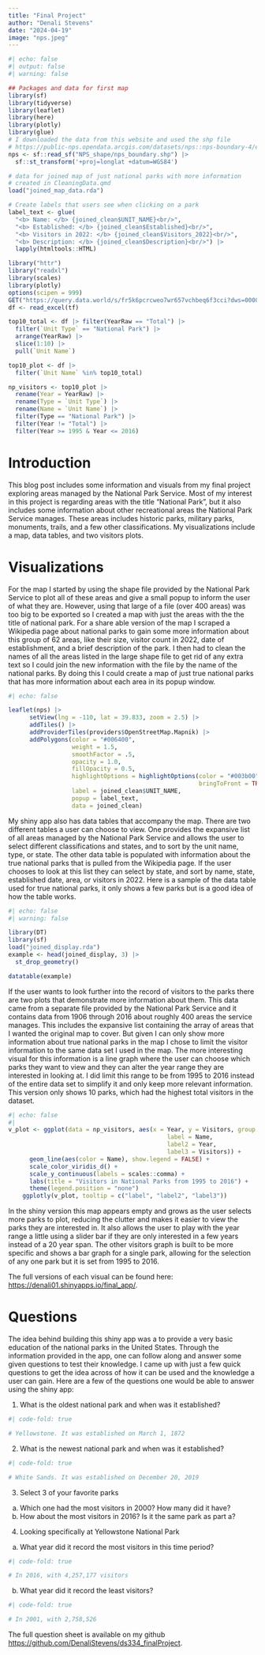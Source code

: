```yaml
---
title: "Final Project"
author: "Denali Stevens"
date: "2024-04-19"
image: "nps.jpeg"
---
```

```r
#| echo: false
#| output: false
#| warning: false

## Packages and data for first map 
library(sf)
library(tidyverse)
library(leaflet)
library(here)
library(plotly)
library(glue)
# I downloaded the data from this website and used the shp file 
# https://public-nps.opendata.arcgis.com/datasets/nps::nps-boundary-4/explore?location=37.015375%2C-81.906543%2C6.00
nps <- sf::read_sf("NPS_shape/nps_boundary.shp") |>
  sf::st_transform('+proj=longlat +datum=WGS84')

# data for joined map of just national parks with more information
# created in CleaningData.qmd
load("joined_map_data.rda")

# Create labels that users see when clicking on a park 
label_text <- glue(
  "<b> Name: </b> {joined_clean$UNIT_NAME}<br/>",
  "<b> Established: </b> {joined_clean$Established}<br/>",
  "<b> Visitors in 2022: </b> {joined_clean$Visitors_2022}<br/>",
  "<b> Description: </b> {joined_clean$Description}<br/>") |>
  lapply(htmltools::HTML)

library("httr")
library("readxl")
library(scales)
library(plotly)
options(scipen = 999)
GET("https://query.data.world/s/fr5k6pcrcweo7wr657vchbeq6f3cci?dws=00000", write_disk(tf <- tempfile(fileext = ".xlsx")))
df <- read_excel(tf)

top10_total <- df |> filter(YearRaw == "Total") |>
  filter(`Unit Type` == "National Park") |>
  arrange(YearRaw) |>
  slice(1:10) |>
  pull(`Unit Name`)

top10_plot <- df |>
  filter(`Unit Name` %in% top10_total)

np_visitors <- top10_plot |> 
  rename(Year = YearRaw) |> 
  rename(Type = `Unit Type`) |> 
  rename(Name = `Unit Name`) |>
  filter(Type == "National Park") |>
  filter(Year != "Total") |>
  filter(Year >= 1995 & Year <= 2016) 


```


# Introduction

This blog post includes some information and visuals from my final project exploring areas managed by the National Park Service. Most of my interest in this project is regarding areas with the title "National Park", but it also includes some information about other recreational areas the National Park Service manages. These areas includes historic parks, military parks, monuments, trails, and a few other classifications. My visualizations include a map, data tables, and two visitors plots. 

# Visualizations 
For the map I started by using the shape file provided by the National Park Service to plot all of these areas and give a small popup to inform the user of what they are. However, using that large of a file (over 400 areas) was too big to be exported so I created a map with just the areas with the the title of national park. For a share able version of the map I scraped a Wikipedia page about national parks to gain some more information about this group of 62 areas, like their size, visitor count in 2022, date of establishment, and a brief description of the park. I then had to clean the names of all the areas listed in the large shape file to get rid of any extra text so I could join the new information with the file by the name of the national parks. By doing this I could create a map of just true national parks that has more information about each area in its popup window. 

```r
#| echo: false

leaflet(nps) |>
      setView(lng = -110, lat = 39.833, zoom = 2.5) |>
      addTiles() |>
      addProviderTiles(providers$OpenStreetMap.Mapnik) |>
      addPolygons(color = "#006400",
                  weight = 1.5,
                  smoothFactor = .5,
                  opacity = 1.0, 
                  fillOpacity = 0.5,
                  highlightOptions = highlightOptions(color = "#003b00", weight = 2,
                                                      bringToFront = TRUE),
                  label = joined_clean$UNIT_NAME,
                  popup = label_text,
                  data = joined_clean)

```

My shiny app also has data tables that accompany the map. There are two different tables a user can choose to view. One provides the expansive list of all areas managed by the National Park Service and allows the user to select different classifications and states, and to sort by the unit name, type, or state. The other data table is populated with information about the true national parks that is pulled from the Wikipedia page. If the user chooses to look at this list they can select by state, and sort by name, state, established date, area, or visitors in 2022. Here is a sample of the data table used for true national parks, it only shows a few parks but is a good idea of how the table works. 
```r
#| echo: false
#| warning: false

library(DT)
library(sf)
load("joined_display.rda")
example <- head(joined_display, 3) |>
  st_drop_geometry()

datatable(example)
```

If the user wants to look further into the record of visitors to the parks there are two plots that demonstrate more information about them. This data came from a separate file provided by the National Park Service and it contains data from 1906 through 2016 about roughly 400 areas the service manages. This includes the expansive list containing the array of areas that I wanted the original map to cover. But given I can only show more information about true national parks in the map I chose to limit the visitor information to the same data set I used in the map. The more interesting visual for this information is a line graph where the user can choose which parks they want to view and they can alter the year range they are interested in looking at. I did limit this range to be from 1995 to 2016 instead of the entire data set to simplify it and only keep more relevant information. This version only shows 10 parks, which had the highest total visitors in the dataset. 
```r
#| echo: false
#| 
v_plot <- ggplot(data = np_visitors, aes(x = Year, y = Visitors, group = Name,
                                             label = Name,
                                             label2 = Year,
                                             label3 = Visitors)) +
      geom_line(aes(color = Name), show.legend = FALSE) +
      scale_color_viridis_d() +
      scale_y_continuous(labels = scales::comma) +
      labs(title = "Visitors in National Parks from 1995 to 2016") +
      theme(legend.position = "none")
    ggplotly(v_plot, tooltip = c("label", "label2", "label3"))
```

In the shiny version this map appears empty and grows as the user selects more parks to plot, reducing the clutter and makes it easier to view the parks they are interested in. It also allows the user to play with the year range a little using a slider bar if they are only interested in a few years instead of a 20 year span. The other visitors graph is built to be more specific and shows a bar graph for a single park, allowing for the selection of any one park but it is set from 1995 to 2016. 

The full versions of each visual can be found here: <https://denali01.shinyapps.io/final_app/>. 

# Questions 

The idea behind building this shiny app was a to provide a very basic education of the national parks in the United States. Through the information provided in the app, one can follow along and answer some given questions to test their knowledge. I came up with just a few quick questions to get the idea across of how it can be used and the knowledge a user can gain. Here are a few of the questions one would be able to answer using the shiny app: 

1. What is the oldest national park and when was it established?
```r
#| code-fold: true

# Yellowstone. It was established on March 1, 1872
```

2. What is the newest national park and when was it established?
```r
#| code-fold: true

# White Sands. It was established on December 20, 2019
```

3. Select 3 of your favorite parks
  a. Which one had the most visitors in 2000? How many did it have?
  b. How about the most visitors in 2016? Is it the same park as part a?


4. Looking specifically at Yellowstone National Park
  a. What year did it record the most visitors in this time period?
```r
#| code-fold: true

# In 2016, with 4,257,177 visitors 
```
  b. What year did it record the least visitors?
```r
#| code-fold: true

# In 2001, with 2,758,526
```

The full question sheet is available on my github <https://github.com/DenaliStevens/ds334_finalProject>. 